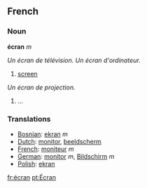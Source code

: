 ==French==
===Noun===
'''écran''' ''m''

''Un écran de télévision.'' ''Un écran d'ordinateur.''
#[[screen]]

''Un écran de projection.''
#...

===Translations===
*[[Bosnian]]: [[ekran]] ''m''
*[[Dutch]]: [[monitor]], [[beeldscherm]]
*[[French]]: [[moniteur]] ''m''
*[[German]]: [[monitor]] ''m'', [[Bildschirm]] ''m''
*[[Polish]]: [[ekran]]

[[fr:écran]]
[[pt:Écran]]